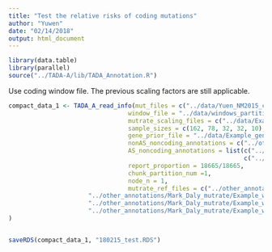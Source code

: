 ```yaml
---
title: "Test the relative risks of coding mutations"
author: "Yuwen"
date: "02/14/2018"
output: html_document
---
```



```r
library(data.table)
library(parallel)
source("../TADA-A/lib/TADA_Annotation.R")
```

Use coding window file. The previous scaling factors are still applicable. 

```r
compact_data_1 <- TADA_A_read_info(mut_files = c("../data/Yuen_NM2015_cases_DNM_with_allele_info.txt","../data/Kong_cases_DNM_with_allele_info.txt","../data/Wu_cases_DNM_with_allele_info.txt", "../data/Jiang_cases_DNM_with_allele_info.txt", "../data/Michaelson_cases_DNM_with_allele_info.txt"),
                                 window_file = "../data/windows_partition/Example_windows_with_div_score_coding_00.with_header.txt",
                                 mutrate_scaling_files = c("../data/Example_windows_mutrate_with_div_score_scaling_file_for_Yuen_NM2015_cases_DNM.txt","../data/Example_windows_mutrate_with_div_score_scaling_file_for_Kong_cases_DNM.txt", "../data/Example_windows_mutrate_with_div_score_scaling_file_for_Wu_cases_DNM.txt", "../data/Example_windows_mutrate_with_div_score_scaling_file_for_Jiang_cases_DNM.txt", "../data/Example_windows_mutrate_with_div_score_scaling_file_for_Michaelson_cases_DNM.txt"),
                                 sample_sizes = c(162, 78, 32, 32, 10),
                                 gene_prior_file = "../data/Example_gene_uniform_prior.txt",
                                 nonAS_noncoding_annotations = c("../other_annotations/coding/CLIPdb/human_combined.merged.bed", "../other_annotations/coding/CLIP/human_combine.merged.bed", "../other_annotations/conservation/Example_windows_coding_gerp_gt2.bed"),
                                 AS_noncoding_annotations = list(c("../other_annotations/coding/ribosnitch/hg19_refGenes_exons.gtf.lg.transc.fa.RNAsnpM3.bed.abspos.p0.05.merged.altA.bed","../other_annotations/coding/ribosnitch/hg19_refGenes_exons.gtf.lg.transc.fa.RNAsnpM3.bed.abspos.p0.05.merged.altC.bed","../other_annotations/coding/ribosnitch/hg19_refGenes_exons.gtf.lg.transc.fa.RNAsnpM3.bed.abspos.p0.05.merged.altG.bed","../other_annotations/coding/ribosnitch/hg19_refGenes_exons.gtf.lg.transc.fa.RNAsnpM3.bed.abspos.p0.05.merged.altT.bed"),c("../other_annotations/coding/CLIPdb/human_combine.merged_hg19_refGenes_exons.gtf.lg.transc.fa.RNAsnpM3.bed.abspos.p0.05.merged.altA.bed", "../other_annotations/coding/CLIPdb/human_combine.merged_hg19_refGenes_exons.gtf.lg.transc.fa.RNAsnpM3.bed.abspos.p0.05.merged.altC.bed", "../other_annotations/coding/CLIPdb/human_combine.merged_hg19_refGenes_exons.gtf.lg.transc.fa.RNAsnpM3.bed.abspos.p0.05.merged.altG.bed" ,"../other_annotations/coding/CLIPdb/human_combine.merged_hg19_refGenes_exons.gtf.lg.transc.fa.RNAsnpM3.bed.abspos.p0.05.merged.altT.bed"),c("../other_annotations/coding/CLIP/human_combine.merged_hg19_refGenes_exons.gtf.lg.transc.fa.RNAsnpM3.bed.abspos.p0.05.merged.altA.bed", "../other_annotations/coding/CLIP/human_combine.merged_hg19_refGenes_exons.gtf.lg.transc.fa.RNAsnpM3.bed.abspos.p0.05.merged.altC.bed", "../other_annotations/coding/CLIP/human_combine.merged_hg19_refGenes_exons.gtf.lg.transc.fa.RNAsnpM3.bed.abspos.p0.05.merged.altG.bed", "../other_annotations/coding/CLIP/human_combine.merged_hg19_refGenes_exons.gtf.lg.transc.fa.RNAsnpM3.bed.abspos.p0.05.merged.altT.bed"), c("../other_annotations/coding/171029_synonymous_SNV_altA.bed.merge_removing_spidex_lower10pct.bed", "../other_annotations/coding/171029_synonymous_SNV_altC.bed.merge_removing_spidex_lower10pct.bed", "../other_annotations/coding/171029_synonymous_SNV_altG.bed.merge_removing_spidex_lower10pct.bed", "../other_annotations/coding/171029_synonymous_SNV_altT.bed.merge_removing_spidex_lower10pct.bed"),c("../data/spidex_public_noncommercial_v1_0.tab_alt_A_lower10pct.bed", "../data/spidex_public_noncommercial_v1_0.tab_alt_C_lower10pct.bed", "../data/spidex_public_noncommercial_v1_0.tab_alt_G_lower10pct.bed","../data/spidex_public_noncommercial_v1_0.tab_alt_T_lower10pct.bed"),
                                                                 c("../other_annotations/coding/Polyphen_HDIV_probably_damaging_altA.bed.merge.bed", "../other_annotations/coding/Polyphen_HDIV_probably_damaging_altC.bed.merge.bed", "../other_annotations/coding/Polyphen_HDIV_probably_damaging_altG.bed.merge.bed", "../other_annotations/coding/Polyphen_HDIV_probably_damaging_altT.bed.merge.bed"),c("../other_annotations/coding/171121_coding_stop_loss_and_gain_SNV_altA.bed.merge.bed", "../other_annotations/coding/171121_coding_stop_loss_and_gain_SNV_altC.bed.merge.bed", "../other_annotations/coding/171121_coding_stop_loss_and_gain_SNV_altG.bed.merge.bed", "../other_annotations/coding/171121_coding_stop_loss_and_gain_SNV_altT.bed.merge.bed")),
                                 report_proportion = 18665/18665,
                                 chunk_partition_num =1,
                                 node_n = 1,
                                 mutrate_ref_files = c("../other_annotations/Mark_Daly_mutrate/Example_windows_extended_1bp_for_getting_base_level_mutrate.bed.fasta.tri.alt_A.mutrate.bw",
                      "../other_annotations/Mark_Daly_mutrate/Example_windows_extended_1bp_for_getting_base_level_mutrate.bed.fasta.tri.alt_C.mutrate.bw",
                      "../other_annotations/Mark_Daly_mutrate/Example_windows_extended_1bp_for_getting_base_level_mutrate.bed.fasta.tri.alt_G.mutrate.bw",
                      "../other_annotations/Mark_Daly_mutrate/Example_windows_extended_1bp_for_getting_base_level_mutrate.bed.fasta.tri.alt_T.mutrate.bw")
)


saveRDS(compact_data_1, "180215_test.RDS")
```

